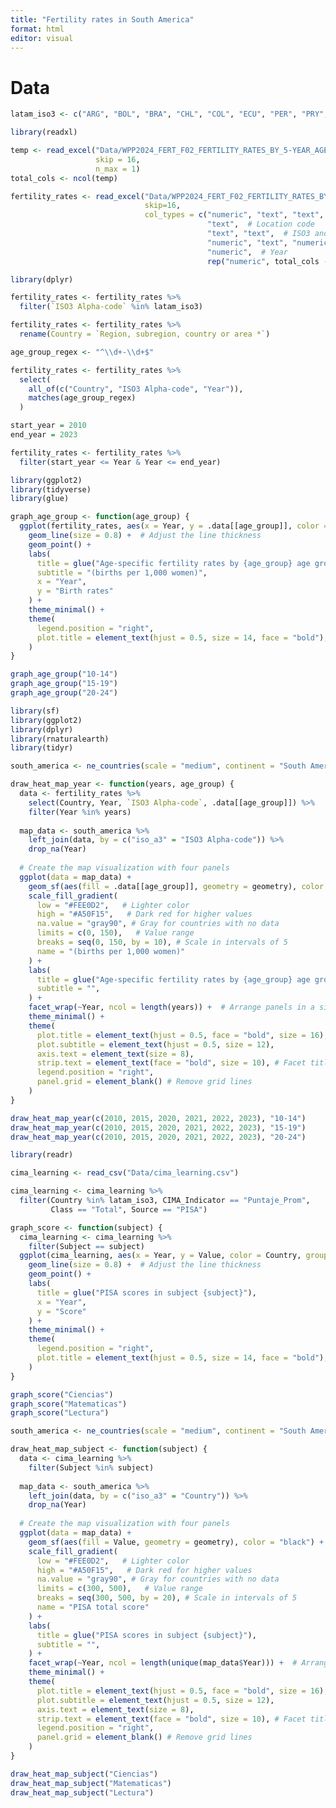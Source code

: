 ```yaml
---
title: "Fertility rates in South America"
format: html
editor: visual
---
```


# Data

```r
latam_iso3 <- c("ARG", "BOL", "BRA", "CHL", "COL", "ECU", "PER", "PRY", "URY", "VEN")
```

```r
library(readxl)

temp <- read_excel("Data/WPP2024_FERT_F02_FERTILITY_RATES_BY_5-YEAR_AGE_GROUPS_OF_MOTHER.xlsx",
                   skip = 16, 
                   n_max = 1)
total_cols <- ncol(temp)

fertility_rates <- read_excel("Data/WPP2024_FERT_F02_FERTILITY_RATES_BY_5-YEAR_AGE_GROUPS_OF_MOTHER.xlsx",
                              skip=16,
                              col_types = c("numeric", "text", "text", "text",
                                            "text",  # Location code
                                            "text", "text",  # ISO3 and ISO2
                                            "numeric", "text", "numeric",
                                            "numeric",  # Year
                                            rep("numeric", total_cols - 11)))
```

```r
library(dplyr)

fertility_rates <- fertility_rates %>% 
  filter(`ISO3 Alpha-code` %in% latam_iso3)

fertility_rates <- fertility_rates %>%
  rename(Country = `Region, subregion, country or area *`)

age_group_regex <- "^\\d+-\\d+$"

fertility_rates <- fertility_rates %>%
  select(
    all_of(c("Country", "ISO3 Alpha-code", "Year")),
    matches(age_group_regex)
  )
```

```r
start_year = 2010
end_year = 2023

fertility_rates <- fertility_rates %>%
  filter(start_year <= Year & Year <= end_year)
```

```r
library(ggplot2)
library(tidyverse)
library(glue)

graph_age_group <- function(age_group) {
  ggplot(fertility_rates, aes(x = Year, y = .data[[age_group]], color = Country, group = Country)) +
    geom_line(size = 0.8) +  # Adjust the line thickness
    geom_point() + 
    labs(
      title = glue("Age-specific fertility rates by {age_group} age group"),
      subtitle = "(births per 1,000 women)",
      x = "Year", 
      y = "Birth rates"
    ) +
    theme_minimal() +
    theme(
      legend.position = "right",
      plot.title = element_text(hjust = 0.5, size = 14, face = "bold"),
    )
}

graph_age_group("10-14")
graph_age_group("15-19")
graph_age_group("20-24")
```

```r
library(sf)
library(ggplot2)
library(dplyr)
library(rnaturalearth)
library(tidyr)

south_america <- ne_countries(scale = "medium", continent = "South America", returnclass = "sf")

draw_heat_map_year <- function(years, age_group) {
  data <- fertility_rates %>%
    select(Country, Year, `ISO3 Alpha-code`, .data[[age_group]]) %>%
    filter(Year %in% years)
  
  map_data <- south_america %>%
    left_join(data, by = c("iso_a3" = "ISO3 Alpha-code")) %>%
    drop_na(Year)
  
  # Create the map visualization with four panels
  ggplot(data = map_data) +
    geom_sf(aes(fill = .data[[age_group]], geometry = geometry), color = "black") +
    scale_fill_gradient(
      low = "#FEE0D2",   # Lighter color
      high = "#A50F15",   # Dark red for higher values
      na.value = "gray90", # Gray for countries with no data
      limits = c(0, 150),   # Value range
      breaks = seq(0, 150, by = 10), # Scale in intervals of 5
      name = "(births per 1,000 women)"
    ) +
    labs(
      title = glue("Age-specific fertility rates by {age_group} age group"),
      subtitle = "",
    ) +
    facet_wrap(~Year, ncol = length(years)) +  # Arrange panels in a single row
    theme_minimal() +
    theme(
      plot.title = element_text(hjust = 0.5, face = "bold", size = 16),
      plot.subtitle = element_text(hjust = 0.5, size = 12),
      axis.text = element_text(size = 8),
      strip.text = element_text(face = "bold", size = 10), # Facet titles
      legend.position = "right",
      panel.grid = element_blank() # Remove grid lines
    )
}

draw_heat_map_year(c(2010, 2015, 2020, 2021, 2022, 2023), "10-14")
draw_heat_map_year(c(2010, 2015, 2020, 2021, 2022, 2023), "15-19")
draw_heat_map_year(c(2010, 2015, 2020, 2021, 2022, 2023), "20-24")
```

```r
library(readr)

cima_learning <- read_csv("Data/cima_learning.csv")

cima_learning <- cima_learning %>% 
  filter(Country %in% latam_iso3, CIMA_Indicator == "Puntaje_Prom",
         Class == "Total", Source == "PISA")
```

```r
graph_score <- function(subject) {
  cima_learning <- cima_learning %>%
    filter(Subject == subject)
  ggplot(cima_learning, aes(x = Year, y = Value, color = Country, group = Country)) +
    geom_line(size = 0.8) +  # Adjust the line thickness
    geom_point() + 
    labs(
      title = glue("PISA scores in subject {subject}"),
      x = "Year", 
      y = "Score"
    ) +
    theme_minimal() +
    theme(
      legend.position = "right",
      plot.title = element_text(hjust = 0.5, size = 14, face = "bold"),
    )
}

graph_score("Ciencias")
graph_score("Matematicas")
graph_score("Lectura")
```


```r
south_america <- ne_countries(scale = "medium", continent = "South America", returnclass = "sf")

draw_heat_map_subject <- function(subject) {
  data <- cima_learning %>%
    filter(Subject %in% subject)
  
  map_data <- south_america %>%
    left_join(data, by = c("iso_a3" = "Country")) %>%
    drop_na(Year)
  
  # Create the map visualization with four panels
  ggplot(data = map_data) +
    geom_sf(aes(fill = Value, geometry = geometry), color = "black") +
    scale_fill_gradient(
      low = "#FEE0D2",   # Lighter color
      high = "#A50F15",   # Dark red for higher values
      na.value = "gray90", # Gray for countries with no data
      limits = c(300, 500),   # Value range
      breaks = seq(300, 500, by = 20), # Scale in intervals of 5
      name = "PISA total score"
    ) +
    labs(
      title = glue("PISA scores in subject {subject}"),
      subtitle = "",
    ) +
    facet_wrap(~Year, ncol = length(unique(map_data$Year))) +  # Arrange panels in a single row
    theme_minimal() +
    theme(
      plot.title = element_text(hjust = 0.5, face = "bold", size = 16),
      plot.subtitle = element_text(hjust = 0.5, size = 12),
      axis.text = element_text(size = 8),
      strip.text = element_text(face = "bold", size = 10), # Facet titles
      legend.position = "right",
      panel.grid = element_blank() # Remove grid lines
    )
}

draw_heat_map_subject("Ciencias")
draw_heat_map_subject("Matematicas")
draw_heat_map_subject("Lectura")
```

